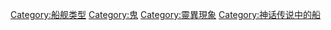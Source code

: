 {{Commonscat|Ghost ships}}

[[Category:船舰类型|Category:船舰类型]]
[[Category:鬼|Category:鬼]]
[[Category:靈異現象|Category:靈異現象]]
[[Category:神话传说中的船|Category:神话传说中的船]]